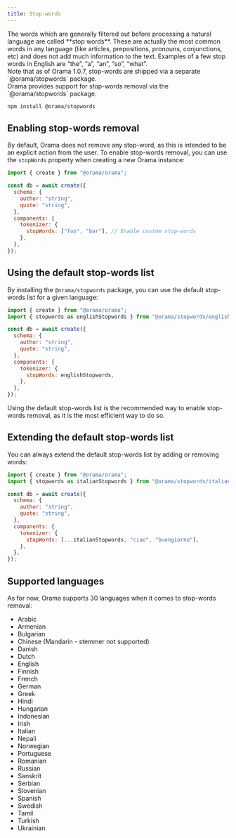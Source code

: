 ```yaml
---
title: Stop-words
---
```




<Aside title='What are stopwords?'>
The words which are generally filtered out before processing a natural language are called **stop words**. These are
actually the most common words in any language (like articles, prepositions, pronouns, conjunctions, etc) and does not
add much information to the text. Examples of a few stop words in English are “the”, “a”, “an”, “so”, “what”.
</Aside>

<Aside type="caution">
Note that as of Orama 1.0.7, stop-words are shipped via a separate `@orama/stopwords` package.
</Aside>
Orama provides support for stop-words removal via the `@orama/stopwords` package.

```bash copy
npm install @orama/stopwords
```

## Enabling stop-words removal

By default, Orama does not remove any stop-word, as this is intended to be an explicit action from the user. To enable stop-words removal, you can use the `stopWords` property when creating a new Orama instance:

```javascript copy
import { create } from "@orama/orama";

const db = await create({
  schema: {
    author: "string",
    quote: "string",
  },
  components: {
    tokenizer: {
      stopWords: ["foo", "bar"], // Enable custom stop-words
    },
  },
});
```

## Using the default stop-words list

By installing the `@orama/stopwords` package, you can use the default stop-words list for a given language:

```javascript copy
import { create } from "@orama/orama";
import { stopwords as englishStopwords } from "@orama/stopwords/english";

const db = await create({
  schema: {
    author: "string",
    quote: "string",
  },
  components: {
    tokenizer: {
      stopWords: englishStopwords,
    },
  },
});
```

Using the default stop-words list is the recommended way to enable stop-words removal, as it is the most efficient way to do so.

## Extending the default stop-words list

You can always extend the default stop-words list by adding or removing words:

```javascript copy
import { create } from "@orama/orama";
import { stopwords as italianStopwords } from "@orama/stopwords/italian";

const db = await create({
  schema: {
    author: "string",
    quote: "string",
  },
  components: {
    tokenizer: {
      stopWords: [...italianStopwords, "ciao", "buongiorno"],
    },
  },
});
```

## Supported languages

As for now, Orama supports 30 languages when it comes to stop-words removal:

- Arabic
- Armenian
- Bulgarian
- Chinese (Mandarin - stemmer not supported)
- Danish
- Dutch
- English
- Finnish
- French
- German
- Greek
- Hindi
- Hungarian
- Indonesian
- Irish
- Italian
- Nepali
- Norwegian
- Portuguese
- Romanian
- Russian
- Sanskrit
- Serbian
- Slovenian
- Spanish
- Swedish
- Tamil
- Turkish
- Ukrainian
